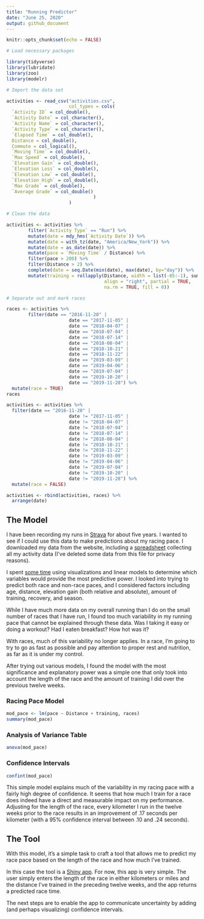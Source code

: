 ```yaml
---
title: "Running Predictor"
date: "June 25, 2020"
output: github_document
---
```


```r
knitr::opts_chunk$set(echo = FALSE)

# Load necessary packages

library(tidyverse)
library(lubridate)
library(zoo)
library(modelr)

# Import the data set

activities <- read_csv("activities.csv",
                       col_types = cols(
  `Activity ID` = col_double(),
  `Activity Date` = col_character(),
  `Activity Name` = col_character(),
  `Activity Type` = col_character(),
  `Elapsed Time` = col_double(),
  Distance = col_double(),
  Commute = col_logical(),
  `Moving Time` = col_double(),
  `Max Speed` = col_double(),
  `Elevation Gain` = col_double(),
  `Elevation Loss` = col_double(),
  `Elevation Low` = col_double(),
  `Elevation High` = col_double(),
  `Max Grade` = col_double(),
  `Average Grade` = col_double()
                                )
                       )

# Clean the data

activities <- activities %>%
        filter(`Activity Type` == "Run") %>%
        mutate(date = mdy_hms(`Activity Date`)) %>%
        mutate(date = with_tz(date, "America/New_York")) %>%
        mutate(date = as_date(date)) %>%
        mutate(pace = `Moving Time` / Distance) %>%
        filter(pace > 200) %>%
        filter(Distance > 2) %>%
        complete(date = seq.Date(min(date), max(date), by="day")) %>%
        mutate(training = rollapply(Distance, width = list(-85:-1), sum, 
                                    align = "right", partial = TRUE, 
                                    na.rm = TRUE, fill = 0))

# Separate out and mark races

races <- activities %>%
        filter(date == "2016-11-20" | 
                       date == "2017-11-05" |
                       date == "2018-04-07" |
                       date == "2018-07-04" |
                       date == "2018-07-14" | 
                       date == "2018-08-04" |
                       date == "2018-10-21" |
                       date == "2018-11-22" |
                       date == "2019-03-09" |
                       date == "2019-04-06" |
                       date == "2019-07-04" |
                       date == "2019-10-20" |
                       date == "2019-11-28") %>%
  mutate(race = TRUE)
races

activities <- activities %>%
  filter(date == "2016-11-20" | 
                       date != "2017-11-05" |
                       date != "2018-04-07" |
                       date != "2018-07-04" |
                       date != "2018-07-14" | 
                       date != "2018-08-04" |
                       date != "2018-10-21" |
                       date != "2018-11-22" |
                       date != "2019-03-09" |
                       date != "2019-04-06" |
                       date != "2019-07-04" |
                       date != "2019-10-20" |
                       date != "2019-11-28") %>%
  mutate(race = FALSE)

activities <- rbind(activities, races) %>%
  arrange(date)
```
## The Model

I have been recording my runs in [Strava](https://www.strava.com/) for about five years. I wanted to see if I could use this data to make predictions about my racing pace. I downloaded my data from the website, including a [spreadsheet](https://github.com/jamesphare/running_predictor/blob/master/activities.csv) collecting all my activity data (I've deleted some data from this file for privacy reasons).  

I spent [some time](https://github.com/jamesphare/running_predictor/blob/master/running_project_notebook.md) using visualizations and linear models to determine which variables would provide the most predictive power. I looked into trying to predict both race and non-race paces, and I considered factors including age, distance, elevation gain (both relative and absolute), amount of training, recovery, and season. 

While I have much more data on my overall running than I do on the small number of races that I have run, I found too much variability in my running pace that cannot be explained through these data. Was I taking it easy or doing a workout? Had I eaten breakfast? How hot was it? 

With races, much of this variability no longer applies. In a race, I'm going to try to go as fast as possible and pay attention to proper rest and nutrition, as far as it is under my control.

After trying out various models, I found the model with the most significance and explanatory power was a simple one that only took into account the length of the race and the amount of training I did over the previous twelve weeks.

### Racing Pace Model

```r

mod_pace <- lm(pace ~ Distance + training, races)
summary(mod_pace)
```

### Analysis of Variance Table

```r
anova(mod_pace)
```

### Confidence Intervals

```r
confint(mod_pace)
```

This simple model explains much of the variability in my racing pace with a fairly high degree of confidence. It seems that how much I train for a race does indeed have a direct and measurable impact on my performance. Adjusting for the length of the race, every kilometer I run in the twelve weeks prior to the race results in an improvement of .17 seconds per kilometer (with a 95% confidence interval between .10 and .24 seconds).

## The Tool

With this model, it's a simple task to craft a tool that allows me to predict my race pace based on the length of the race and how much I've trained. 

In this case the tool is a [Shiny app](https://github.com/jamesphare/running_predictor/blob/master/running_predictor/app.R). For now, this app is very simple. The user simply enters the length of the race in either kilometers or miles and the distance I've trained in the preceding twelve weeks, and the app returns a predicted race time.

The next steps are to enable the app to communicate uncertainty by adding (and perhaps visualizing) confidence intervals.
